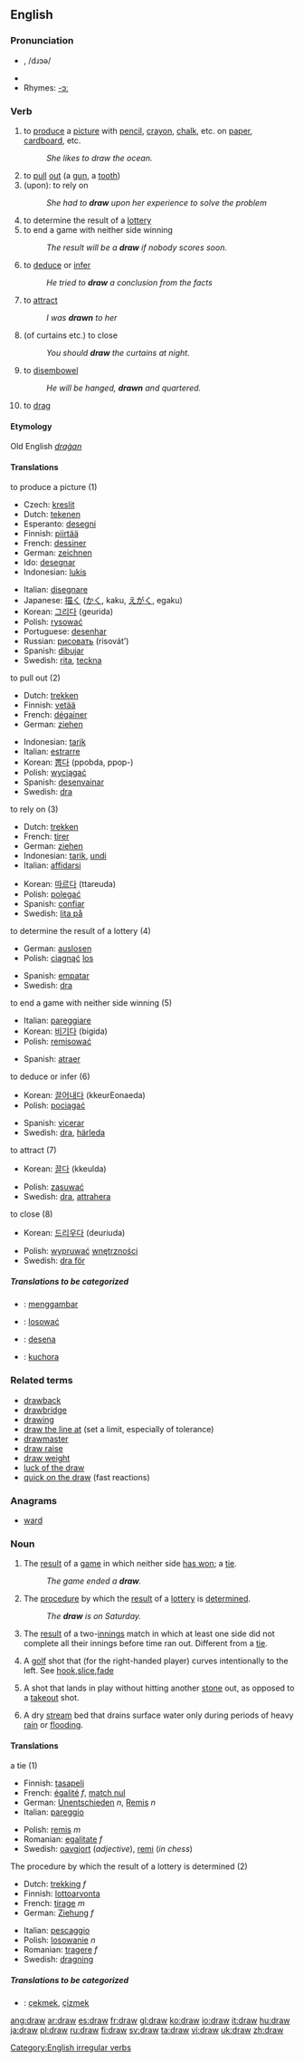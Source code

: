 ==English==

===Pronunciation===
*{{IPA|/'dɻɑʊ/}}, /dɹɔə/
*{{audio|en-us-draw.ogg|Audio (US)}}
*Rhymes: [[Rhymes:English:-ɔː|-ɔː]]

===Verb===
[[Category:English irregular verbs]]
{{en-verb|draws|drawing|drew|drawn|}}

# to [[produce]] a [[picture]] with [[pencil]], [[crayon]], [[chalk]], etc. on [[paper]], [[cardboard]], etc.
#:''She likes to draw the ocean.''
# to [[pull]] [[out]] (a [[gun]], a [[tooth]])
# (upon): to rely on
#:''She had to '''draw''' upon her experience to solve the problem''
# to determine the result of a [[lottery]]
# to end a game with neither side winning 
#:''The result will be a '''draw''' if nobody scores soon.'' <!---Noun?---->
# to [[deduce]] or [[infer]]
#: ''He tried to '''draw''' a conclusion from the facts''
# to [[attract]]
#:''I was '''drawn''' to her''
# (of curtains etc.) to close
#:''You should '''draw''' the curtains at night.''
# to [[disembowel]]
#:''He will be hanged, '''drawn''' and quartered.''
# to [[drag]]

====Etymology====
Old English ''[[draġan]]''

====Translations====
;to produce a picture (1)
{{top}}
*Czech: [[kreslit]]
*Dutch: [[tekenen]]
*Esperanto: [[desegni]]
*Finnish: [[piirtää]]
*French: [[dessiner]]
*German: [[zeichnen]]
*Ido: [[desegnar]]
*Indonesian: [[lukis]]
{{mid}}
*Italian: [[disegnare]]
*Japanese: [[描く]] ([[かく]], kaku, [[えがく]], egaku)
*Korean: [[그리다]] (geurida)
*Polish: [[rysować]]
*Portuguese: [[desenhar]]
*Russian: [[рисовать]] (risovát’)
*Spanish: [[dibujar]]
*Swedish: [[rita]], [[teckna]]
{{bottom}}

;to pull out (2)
{{top}}
*Dutch: [[trekken]]
*Finnish: [[vetää]]
*French: [[dégainer]]
*German: [[ziehen]]
{{mid}}
*Indonesian: [[tarik]]
*Italian: [[estrarre]]
*Korean: [[뽑다]] (ppobda, ppop-)
*Polish: [[wyciągać]]
*Spanish: [[desenvainar]]
*Swedish: [[dra]]
{{bottom}}

;to rely on (3)
{{top}}
*Dutch: [[trekken]]
*French: [[tirer]]
*German: [[ziehen]]
*Indonesian: [[tarik]], [[undi]]
*Italian: [[affidarsi]]
{{mid}}
*Korean: [[따르다]] (ttareuda)
*Polish: [[polegać]]
*Spanish: [[confiar]]
*Swedish: [[lita på]]
{{bottom}}

;to determine the result of a lottery (4)
{{top}}
*German: [[auslosen]]
*Polish: [[ciągnąć]] [[los]]
{{mid}}
*Spanish: [[empatar]]
*Swedish: [[dra]]
{{bottom}}

;to end a game with neither side winning (5)
{{top}}
*Italian: [[pareggiare]]
*Korean: [[비기다]] (bigida)
*Polish: [[remisować]]
{{mid}}
*Spanish: [[atraer]]
{{bottom}}

;to deduce or infer (6)
{{top}}
*Korean: [[끌어내다]] (kkeurEonaeda)
*Polish: [[pociągać]]
{{mid}}
*Spanish: [[vicerar]]
*Swedish: [[dra]], [[härleda]]
{{bottom}}
;to attract (7)
{{top}}
*Korean: [[끌다]] (kkeulda)
{{mid}}
*Polish: [[zasuwać]]
*Swedish: [[dra]], [[attrahera]]
{{bottom}}

;to close (8)
{{top}}
*Korean: [[드리우다]] (deuriuda)
{{mid}}
*Polish: [[wypruwać]] [[wnętrzności]]
*Swedish: [[dra för]]
{{bottom}}

=====Translations to be categorized=====
{{checktrans}}
{{top}}
*{{ttbc|Indonesian}}: [[gambar|menggambar]]
*{{ttbc|Polish}}: [[losować]]
{{mid}}
*{{ttbc|Romanian}}: [[desena]]
*{{ttbc|Swahili}}: [[kuchora]]
{{bottom}}

===Related terms===
*[[drawback]]
*[[drawbridge]]
*[[drawing]]
*[[draw the line at]] (set a limit, especially of tolerance)
*[[drawmaster]]
*[[draw raise]]
*[[draw weight]]
*[[luck of the draw]]
*[[quick on the draw]] (fast reactions)

===Anagrams===
*[[ward]]

===Noun===
{{en-noun}}

# The [[result]] of a [[game]] in which neither side [[win|has won]]; a [[tie]].
#:''The game ended a '''draw'''.''
#The [[procedure]] by which the [[result]] of a [[lottery]] is [[determine]]d.
#:''The '''draw''' is on Saturday.''
# {{cricket}} The [[result]] of a two-[[innings]] match in which at least one side did not complete all their innings before time ran out. Different from a [[tie]].
#{{golf}} A [[golf]] shot that (for the right-handed player) curves intentionally to the left. See [[hook]],[[slice]],[[fade]]
#{{curling}} A shot that lands in play without hitting another [[stone]] out, as opposed to a [[takeout]] shot. 
#{{geography}} A dry [[stream]] bed that drains surface water only during periods of heavy [[rain]] or [[flooding]].

====Translations====
;a tie (1)
{{top}}
*Finnish: [[tasapeli]]
*French: [[égalité]] ''f'', [[match nul]]
*German: [[Unentschieden]] ''n'', [[Remis]] ''n''
*Italian: [[pareggio]] {{m}}
{{mid}}
*Polish: [[remis]] ''m''
*Romanian: [[egalitate]] ''f''
*Swedish: [[oavgjort]] (''adjective''), [[remi]] {{n}} (''in chess'')
{{bottom}}

;The procedure by which the result of a lottery is determined (2)
{{top}}
*Dutch: [[trekking]] ''f''
*Finnish: [[lottoarvonta]]
*French: [[tirage]] ''m''
*German: [[Ziehung]] ''f''
{{mid}}
*Italian: [[pescaggio]] {{m}}
*Polish: [[losowanie]] ''n''
*Romanian: [[tragere]] ''f''
*Swedish: [[dragning]] {{c}}
{{bottom}}

=====Translations to be categorized=====
{{checktrans}}
{{top}}
*{{ttbc|Turkish}}: [[çekmek]], [[çizmek]]
{{mid}}
{{bottom}}

[[ang:draw]]
[[ar:draw]]
[[es:draw]]
[[fr:draw]]
[[gl:draw]]
[[ko:draw]]
[[io:draw]]
[[it:draw]]
[[hu:draw]]
[[ja:draw]]
[[pl:draw]]
[[ru:draw]]
[[fi:draw]]
[[sv:draw]]
[[ta:draw]]
[[vi:draw]]
[[uk:draw]]
[[zh:draw]]